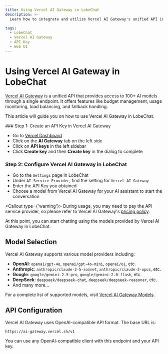 ```yaml
---
title: Using Vercel AI Gateway in LobeChat
description: >-
  Learn how to integrate and utilize Vercel AI Gateway's unified API in LobeChat.

tags:
  - LobeChat
  - Vercel AI Gateway
  - API Key
  - Web UI
---
```


# Using Vercel AI Gateway in LobeChat

[Vercel AI Gateway](https://vercel.com/ai-gateway) is a unified API that provides access to 100+ AI models through a single endpoint. It offers features like budget management, usage monitoring, load balancing, and fallback handling.

This article will guide you on how to use Vercel AI Gateway in LobeChat.

<Steps>
  ### Step 1: Create an API Key in Vercel AI Gateway

  - Go to [Vercel Dashboard](https://vercel.com/dashboard)
  - Click on the **AI Gateway** tab on the left side
  - Click on **API keys** in the left sidebar
  - Click **Create key** and then **Create key** in the dialog to complete

  ### Step 2: Configure Vercel AI Gateway in LobeChat

  - Go to the `Settings` page in LobeChat
  - Under `AI Service Provider`, find the setting for `Vercel AI Gateway`
  - Enter the API Key you obtained
  - Choose a model from Vercel AI Gateway for your AI assistant to start the conversation

  <Callout type={'warning'}>
    During usage, you may need to pay the API service provider, so please refer to Vercel AI Gateway's
    [pricing policy](https://vercel.com/docs/ai-gateway/models).
  </Callout>
</Steps>

At this point, you can start chatting using the models provided by Vercel AI Gateway in LobeChat.

## Model Selection

Vercel AI Gateway supports various model providers including:

- **OpenAI**: `openai/gpt-4o`, `openai/gpt-4o-mini`, `openai/o1`, etc.
- **Anthropic**: `anthropic/claude-3-5-sonnet`, `anthropic/claude-3-opus`, etc.
- **Google**: `google/gemini-2.5-pro`, `google/gemini-2.0-flash`, etc.
- **DeepSeek**: `deepseek/deepseek-chat`, `deepseek/deepseek-reasoner`, etc.
- And many more...

For a complete list of supported models, visit [Vercel AI Gateway Models](https://vercel.com/ai-gateway/models).

## API Configuration

Vercel AI Gateway uses OpenAI-compatible API format. The base URL is:

```
https://ai-gateway.vercel.sh/v1
```

You can use any OpenAI-compatible client with this endpoint and your API key.
